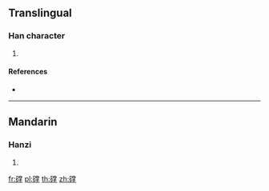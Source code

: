 {{character info/new}}
==Translingual==

===Han character===
{{Han char|rn=112|rad=石|as=12|sn=17|four=|canj=MRFBQ}}

# {{defn|Han|sort=石12}}

====References====
* {{Han ref|kx=0837.091|hdz=42456.070|uh=7903|ud=30979}}

----

==Mandarin==

===Hanzi===
{{cmn-hanzi|pin=[[zhǎng]] ([[zhang3]])|wg=chang<sup>3</sup>}}

# {{defn|lang=cmn|sort=石12}}

[[fr:礃]]
[[pl:礃]]
[[th:礃]]
[[zh:礃]]